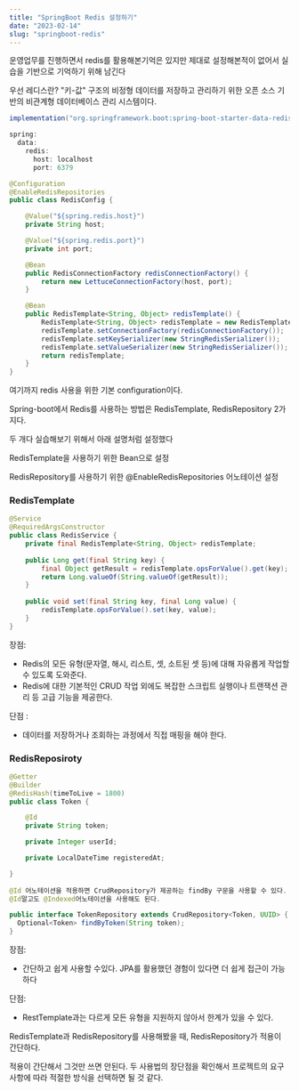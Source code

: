 ```yaml
---
title: "SpringBoot Redis 설정하기"
date: "2023-02-14"
slug: "springboot-redis"
---
```


운영업무를 진행하면서 redis를 활용해본기억은 있지만 제대로 설정해본적이 없어서 실습을 기반으로 기억하기 위해 남긴다

우선 레디스란? "키-값" 구조의 비정형 데이터를 저장하고 관리하기 위한 오픈 소스 기반의 비관계형 데이터베이스 관리 시스템이다.

```java
implementation("org.springframework.boot:spring-boot-starter-data-redis")
```

```java
spring:
  data:
    redis:
      host: localhost
      port: 6379
```

```java
@Configuration
@EnableRedisRepositories
public class RedisConfig {

    @Value("${spring.redis.host}")
    private String host;

    @Value("${spring.redis.port}")
    private int port;

    @Bean
    public RedisConnectionFactory redisConnectionFactory() {
        return new LettuceConnectionFactory(host, port);
    }

    @Bean
    public RedisTemplate<String, Object> redisTemplate() {
        RedisTemplate<String, Object> redisTemplate = new RedisTemplate<>();
        redisTemplate.setConnectionFactory(redisConnectionFactory());
        redisTemplate.setKeySerializer(new StringRedisSerializer());
        redisTemplate.setValueSerializer(new StringRedisSerializer());
        return redisTemplate;
    }
}
```

여기까지 redis 사용을 위한 기본 configuration이다.

Spring-boot에서 Redis를 사용하는 방법은 RedisTemplate, RedisRepository 2가지다.

두 개다 실습해보기 위해서 아래 설명처럼 설정했다

RedisTemplate을 사용하기 위한 Bean으로 설정

RedisRepository를 사용하기 위한 @EnableRedisRepositories 어노테이션 설정

### RedisTemplate
```java
@Service
@RequiredArgsConstructor
public class RedisService {
    private final RedisTemplate<String, Object> redisTemplate;
    
    public Long get(final String key) {
        final Object getResult = redisTemplate.opsForValue().get(key);
        return Long.valueOf(String.valueOf(getResult));
    }
    
    public void set(final String key, final Long value) {
        redisTemplate.opsForValue().set(key, value);
    }
}
```

장점: 

- Redis의 모든 유형(문자열, 해시, 리스트, 셋, 소트된 셋 등)에 대해 자유롭게 작업할 수 있도록 도와준다.
- Redis에 대한 기본적인 CRUD 작업 외에도 복잡한 스크립트 실행이나 트랜잭션 관리 등 고급 기능을 제공한다.

단점 :

- 데이터를 저장하거나 조회하는 과정에서 직접 매핑을 해야 한다.

### RedisReposiroty

```java
@Getter
@Builder
@RedisHash(timeToLive = 1800)
public class Token {

    @Id
    private String token;

    private Integer userId;

    private LocalDateTime registeredAt;

}
 
@Id 어노테이션을 적용하면 CrudRepository가 제공하는 findBy 구문을 사용할 수 있다.
@Id말고도 @Indexed어노테이션을 사용해도 된다.
```

```java
public interface TokenRepository extends CrudRepository<Token, UUID> {
  Optional<Token> findByToken(String token);
}
```

장점: 

- 간단하고 쉽게 사용할 수있다. JPA를 활용했던 경험이 있다면 더 쉽게 접근이 가능하다

단점:

- RestTemplate과는 다르게 모든 유형을 지원하지 않아서 한계가 있을 수 있다.

RedisTemplate과 RedisRepository를 사용해봤을 때, RedisRepository가 적용이 간단하다.

적용이 간단해서 그것만 쓰면 안된다. 두 사용법의 장단점을 확인해서 프로젝트의 요구 사항에 따라 적절한 방식을 선택하면 될 것 같다.
